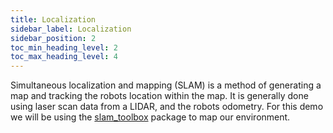 ```yaml
---
title: Localization
sidebar_label: Localization
sidebar_position: 2
toc_min_heading_level: 2
toc_max_heading_level: 4
---
```


Simultaneous localization and mapping (SLAM) is a method of generating a map and tracking the robots location within the map. It is generally done using
laser scan data from a LIDAR, and the robots odometry. For this demo we will be using the [slam_toolbox](https://github.com/SteveMacenski/slam_toolbox) package to map our environment.

